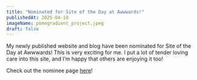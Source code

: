 ```yaml
---
title: "Nominated for Site of the Day at Awwwards!"
publishedAt: 2025-04-18
imageName: pomegradient_project.jpeg
draft: false
---
```


My newly published website and blog have been nominated for Site of the Day at Awwwards! This is very exciting for me. I put a lot of tender loving care into this site, and I’m happy that others are enjoying it too!

Check out the nominee page [here](https://www.awwwards.com/sites/braydon-coyers-blogfolio)!
